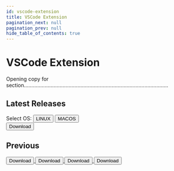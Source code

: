 ```yaml
---
id: vscode-extension
title: VSCode Extension
pagination_next: null
pagination_prev: null
hide_table_of_contents: true
---
```


# VSCode Extension

Opening copy for section.................................................................................................


## Latest Releases

<div class="button-container">
  <span class="select-os-label">Select OS:</span>
  <button class="linux">LINUX</button>
  <button class="macos">MACOS</button>
</div>

<div class="button-container">
  <a href="https://example.com/compiler-download" target="_blank" style={{ textDecoration: 'none' }}>
    <button class="section-button">Download</button>
  </a>
</div>

## Previous

<div class="button-container">
  <a href="https://example.com/compiler-download" target="_blank" style={{ textDecoration: 'none' }}>
    <button class="section-button">Download</button>
  </a>
  <a href="https://example.com/examples-download" target="_blank" style={{ textDecoration: 'none' }}>
    <button class="section-button">Download</button>
  </a>
  <a href="https://example.com/vscode-extension-download" target="_blank" style={{ textDecoration: 'none' }}>
    <button class="section-button">Download</button>
  </a>
  <a href="https://example.com/wallet-download" target="_blank" style={{ textDecoration: 'none' }}>
    <button class="section-button">Download</button>
  </a>
</div>

